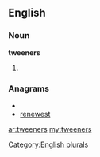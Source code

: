 ==English==

===Noun===
'''tweeners'''

# {{plural of|[[tweener]]}}

===Anagrams===
* {{alphagram|eeenrstw}}
* [[renewest#English|renewest]]

[[Category:English plurals]]

[[ar:tweeners]]
[[my:tweeners]]